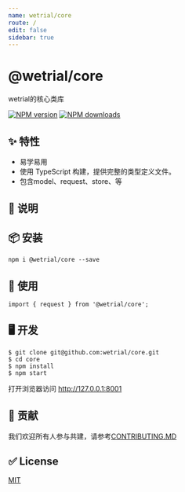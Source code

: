 ```yaml
---
name: wetrial/core
route: /
edit: false
sidebar: true
---
```


# @wetrial/core

wetrial的核心类库

[![NPM version][image-1]][1] [![NPM downloads][image-2]][2]

## ✨ 特性

- 易学易用
- 使用 TypeScript 构建，提供完整的类型定义文件。
- 包含model、request、store、等

## 📣 说明


## 📦 安装

```
npm i @wetrial/core --save
```

## 🔨 使用

```
import { request } from '@wetrial/core';
```

## 🖥 开发

```
$ git clone git@github.com:wetrial/core.git
$ cd core
$ npm install
$ npm start
```

打开浏览器访问 http://127.0.0.1:8001

## 🤝 贡献

我们欢迎所有人参与共建，请参考[CONTRIBUTING.MD](https://github.com/wetrial/core/blob/master/CONTRIBUTING.MD)

## ✅ License

[MIT](https://github.com/wetrial/core/blob/master/LICENSE)

[1]: https://www.npmjs.com/package/wetrial/core
[2]: https://npmjs.org/package/wetrial/core
[image-1]: https://img.shields.io/npm/v/wetrial/core.svg?style=flat
[image-2]: https://img.shields.io/npm/dm/wetrial/core.svg?style=flat
